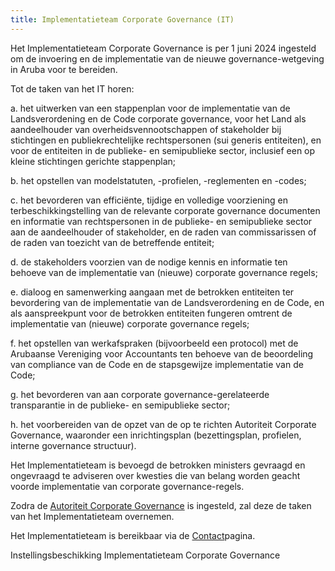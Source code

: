 ```yaml
---
title: Implementatieteam Corporate Governance (IT)  
---
```


Het Implementatieteam Corporate Governance is per 1 juni 2024 ingesteld om de
invoering en de implementatie van de nieuwe governance-wetgeving in Aruba voor
te bereiden.

Tot de taken van het IT horen:

a\. het uitwerken van een stappenplan voor de implementatie van de
Landsverordening en de Code corporate governance, voor het Land als
aandeelhouder van overheidsvennootschappen of stakeholder bij stichtingen en
publiekrechtelijke rechtspersonen (sui generis entiteiten), en voor de
entiteiten in de publieke- en semipublieke sector, inclusief een op kleine
stichtingen gerichte stappenplan;

b\. het opstellen van modelstatuten, -profielen, -reglementen en -codes;

c\. het bevorderen van efficiënte, tijdige en volledige voorziening en
terbeschikkingstelling van de relevante corporate governance documenten en
informatie van rechtspersonen in de publieke- en semipublieke sector aan de
aandeelhouder of stakeholder, en de raden van commissarissen of de raden van
toezicht van de betreffende entiteit;

d\. de stakeholders voorzien van de nodige kennis en informatie ten behoeve van
de implementatie van (nieuwe) corporate governance regels;

e\. dialoog en samenwerking aangaan met de betrokken entiteiten ter bevordering
van de implementatie van de Landsverordening en de Code, en als aanspreekpunt
voor de betrokken entiteiten fungeren omtrent de implementatie van (nieuwe)
corporate governance regels;

f\. het opstellen van werkafspraken (bijvoorbeeld een protocol) met de Arubaanse
Vereniging voor Accountants ten behoeve van de beoordeling van compliance van de
Code en de stapsgewijze implementatie van de Code;

g\. het bevorderen van aan corporate governance-gerelateerde transparantie in de
publieke- en semipublieke sector;

h\. het voorbereiden van de opzet van de op te richten Autoriteit Corporate
Governance, waaronder een inrichtingsplan (bezettingsplan, profielen, interne
governance structuur).

Het Implementatieteam is bevoegd de betrokken ministers gevraagd en ongevraagd
te adviseren over kwesties die van belang worden geacht voorde implementatie van
corporate governance-regels.

Zodra de <u>Autoriteit Corporate Governance</u> is ingesteld, zal deze de taken
van het Implementatieteam overnemen.

Het Implementatieteam is bereikbaar via de <u>Contact</u>pagina.

Instellingsbeschikking Implementatieteam Corporate Governance
